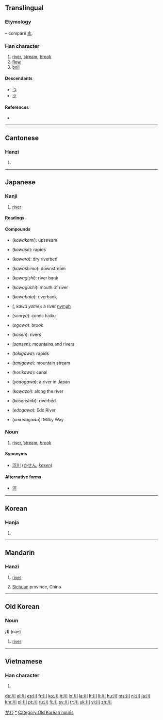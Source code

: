 {{also|州|巛}}
==Translingual==
{{stroke order|type=animate}}
===Etymology===
{{liushu|p}} – compare [[水]].

{{Han etyl}}

===Han character===
{{Han char|rn=47|rad=巛|as=00|sn=3|four=2200<sub>0</sub>|canj=中中中 (LLL)}}

# [[river]], [[stream]], [[brook]]
# [[flow]]
# [[boil]]

====Descendants====
* [[つ]]
* [[ツ]]

====References====
* {{Han ref|kx=0323.230|dkj=08673|dj=0624.070|hdz=10032.020|uh=5DDD|ud=24029|bh=A474|bd=42100}}

----

==Cantonese==

===Hanzi===
{{yue-hanzi|jyut=[[cyun1]]|y=[[chyun1]]}}

# {{defn|lang=yue|sort=巛00}}

----

==Japanese==
{{ja-see-also|-川}}

===Kanji===
{{ja-kanji|grade=1|rs=巛00}}

# [[river]]

====Readings====
{{ja-readings
|on=[[せん]] (''sen'')
|kun=[[かわ]] (''kawa'')|nanori=[[か]] (''ka''), [[こ]] (''ko''), [[さわ]] (''sawa'')
}}

====Compounds====
{{der-top3|Compounds}}
* {{l|ja|川上}} (''kawakami''): upstream
* {{l|ja|川瀬}} (''kawase''): rapids
* {{l|ja|川原}} (''kawara''): dry riverbed
* {{l|ja|川下}} (''kawashimo''): downstream
* {{l|ja|川岸}} (''kawagishi''): river bank
* {{l|ja|川口}} (''kawaguchi''): mouth of river
* {{l|ja|川端}} (''kawabata''): riverbank
{{der-mid3}}
* {{l|ja|川嫁}} ({{l|ja|かわよめ}}, ''kawa yome''): a river [[nymph]]
* {{l|ja|川柳}} (''senryū''): comic haiku
* {{l|ja|小川}} (''ogawa''): brook
* {{l|ja|河川}} (''kasen''): rivers
* {{l|ja|山川}} (''sansen''): mountains and rivers
* {{l|ja|滝川}} (''takigawa''): rapids
* {{l|ja|谷川}} (''tanigawa''): mountain stream
{{der-mid3}}
* {{l|ja|堀川}} (''horikawa''): canal
* {{l|ja|淀川}} (''yodogawa''): a river in Japan
* {{l|ja|川沿い}} (''kawazoi''): along the river
* {{l|ja|河川敷}} (''kasenshiki''): riverbed
* {{l|ja|江戸川}} (''edogawa''): Edo River
* {{l|ja|天の川}} (''amanogawa''): Milky Way
{{bottom}}

===Noun===
{{ja-noun|k|hira=かわ|rom=kawa}}

# [[river]], [[stream]], [[brook]]

====Synonyms====
* [[河川]] ([[かせん]], ''[[kasen]]'')

====Alternative forms====
* [[河]]

[[Category:1000 Japanese basic words|かわ]]
[[Category:ja:Rivers|*]]

----

==Korean==

===Hanja===
{{ko-hanja|hangeul=천|eumhun=내|rv=cheon|mr=ch'ŏn}}

# {{defn|lang=ko|sort=巛00}}

----

==Mandarin==

===Hanzi===
{{cmn-hanzi|pin=[[chuān]] ([[chuan1]]), [[wú]] ([[wu2]])|wg=ch'uan<sup>1</sup>, wu<sup>2</sup>}}

# [[river]]
# {{context|abbreviation}} [[Sichuan]] province, China

----

==Old Korean==

===Noun===
'''川''' (nae)

# {{Goguryeo}} [[river]]

[[Category:Old Korean nouns]]

----

==Vietnamese==

===Han character===
{{vi-hantu|[[xuyên]], [[xiên]]|rs=巛00}}

# {{defn|lang=vi|sort=巛00}}

[[de:川]]
[[el:川]]
[[es:川]]
[[fr:川]]
[[ko:川]]
[[it:川]]
[[lo:川]]
[[la:川]]
[[lt:川]]
[[li:川]]
[[hu:川]]
[[ms:川]]
[[nl:川]]
[[ja:川]]
[[km:川]]
[[pl:川]]
[[pt:川]]
[[ru:川]]
[[fi:川]]
[[sv:川]]
[[tr:川]]
[[uk:川]]
[[vi:川]]
[[zh:川]]